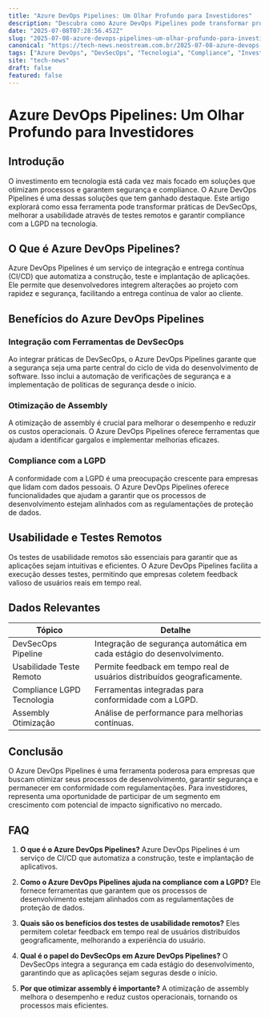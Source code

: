 ```yaml
---
title: "Azure DevOps Pipelines: Um Olhar Profundo para Investidores"
description: "Descubra como Azure DevOps Pipelines pode transformar processos DevSecOps, otimizar assembly e garantir compliance com a LGPD na tecnologia."
date: "2025-07-08T07:28:56.452Z"
slug: "2025-07-08-azure-devops-pipelines-um-olhar-profundo-para-investidores"
canonical: "https://tech-news.neostream.com.br/2025-07-08-azure-devops-pipelines-um-olhar-profundo-para-investidores"
tags: ["Azure DevOps", "DevSecOps", "Tecnologia", "Compliance", "Investimento"]
site: "tech-news"
draft: false
featured: false
---
```


# Azure DevOps Pipelines: Um Olhar Profundo para Investidores

## Introdução

O investimento em tecnologia está cada vez mais focado em soluções que otimizam processos e garantem segurança e compliance. O Azure DevOps Pipelines é uma dessas soluções que tem ganhado destaque. Este artigo explorará como essa ferramenta pode transformar práticas de DevSecOps, melhorar a usabilidade através de testes remotos e garantir compliance com a LGPD na tecnologia.

## O Que é Azure DevOps Pipelines?

Azure DevOps Pipelines é um serviço de integração e entrega contínua (CI/CD) que automatiza a construção, teste e implantação de aplicações. Ele permite que desenvolvedores integrem alterações ao projeto com rapidez e segurança, facilitando a entrega contínua de valor ao cliente.

## Benefícios do Azure DevOps Pipelines

### Integração com Ferramentas de DevSecOps

Ao integrar práticas de DevSecOps, o Azure DevOps Pipelines garante que a segurança seja uma parte central do ciclo de vida do desenvolvimento de software. Isso inclui a automação de verificações de segurança e a implementação de políticas de segurança desde o início.

### Otimização de Assembly

A otimização de assembly é crucial para melhorar o desempenho e reduzir os custos operacionais. O Azure DevOps Pipelines oferece ferramentas que ajudam a identificar gargalos e implementar melhorias eficazes.

### Compliance com a LGPD

A conformidade com a LGPD é uma preocupação crescente para empresas que lidam com dados pessoais. O Azure DevOps Pipelines oferece funcionalidades que ajudam a garantir que os processos de desenvolvimento estejam alinhados com as regulamentações de proteção de dados.

## Usabilidade e Testes Remotos

Os testes de usabilidade remotos são essenciais para garantir que as aplicações sejam intuitivas e eficientes. O Azure DevOps Pipelines facilita a execução desses testes, permitindo que empresas coletem feedback valioso de usuários reais em tempo real.

## Dados Relevantes

| Tópico                      | Detalhe                                                                 |
|-----------------------------|------------------------------------------------------------------------|
| DevSecOps Pipeline          | Integração de segurança automática em cada estágio do desenvolvimento.  |
| Usabilidade Teste Remoto    | Permite feedback em tempo real de usuários distribuídos geograficamente.|
| Compliance LGPD Tecnologia  | Ferramentas integradas para conformidade com a LGPD.                    |
| Assembly Otimização         | Análise de performance para melhorias contínuas.                        |

## Conclusão

O Azure DevOps Pipelines é uma ferramenta poderosa para empresas que buscam otimizar seus processos de desenvolvimento, garantir segurança e permanecer em conformidade com regulamentações. Para investidores, representa uma oportunidade de participar de um segmento em crescimento com potencial de impacto significativo no mercado.

## FAQ

1. **O que é o Azure DevOps Pipelines?**
   Azure DevOps Pipelines é um serviço de CI/CD que automatiza a construção, teste e implantação de aplicativos.

2. **Como o Azure DevOps Pipelines ajuda na compliance com a LGPD?**
   Ele fornece ferramentas que garantem que os processos de desenvolvimento estejam alinhados com as regulamentações de proteção de dados.

3. **Quais são os benefícios dos testes de usabilidade remotos?**
   Eles permitem coletar feedback em tempo real de usuários distribuídos geograficamente, melhorando a experiência do usuário.

4. **Qual é o papel do DevSecOps em Azure DevOps Pipelines?**
   O DevSecOps integra a segurança em cada estágio do desenvolvimento, garantindo que as aplicações sejam seguras desde o início.

5. **Por que otimizar assembly é importante?**
   A otimização de assembly melhora o desempenho e reduz custos operacionais, tornando os processos mais eficientes.